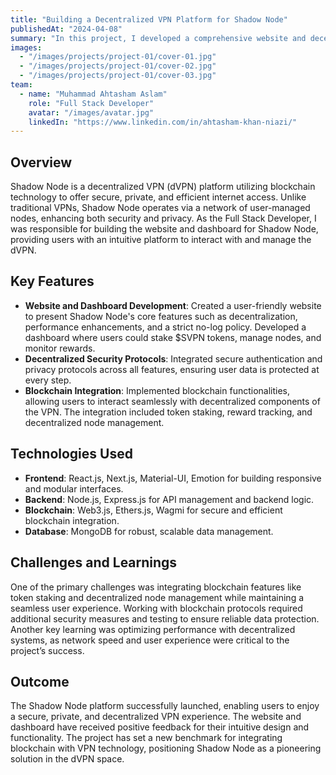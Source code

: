 ```yaml
---
title: "Building a Decentralized VPN Platform for Shadow Node"
publishedAt: "2024-04-08"
summary: "In this project, I developed a comprehensive website and decentralized application for Shadow Node, a dVPN that leverages blockchain technology to provide secure, private, and fast internet access."
images:
  - "/images/projects/project-01/cover-01.jpg"
  - "/images/projects/project-01/cover-02.jpg"
  - "/images/projects/project-01/cover-03.jpg"
team:
  - name: "Muhammad Ahtasham Aslam"
    role: "Full Stack Developer"
    avatar: "/images/avatar.jpg"
    linkedIn: "https://www.linkedin.com/in/ahtasham-khan-niazi/"
---
```


## Overview

Shadow Node is a decentralized VPN (dVPN) platform utilizing blockchain technology to offer secure, private, and efficient internet access. Unlike traditional VPNs, Shadow Node operates via a network of user-managed nodes, enhancing both security and privacy. As the Full Stack Developer, I was responsible for building the website and dashboard for Shadow Node, providing users with an intuitive platform to interact with and manage the dVPN.

## Key Features

- **Website and Dashboard Development**: Created a user-friendly website to present Shadow Node's core features such as decentralization, performance enhancements, and a strict no-log policy. Developed a dashboard where users could stake $SVPN tokens, manage nodes, and monitor rewards.
- **Decentralized Security Protocols**: Integrated secure authentication and privacy protocols across all features, ensuring user data is protected at every step.
- **Blockchain Integration**: Implemented blockchain functionalities, allowing users to interact seamlessly with decentralized components of the VPN. The integration included token staking, reward tracking, and decentralized node management.

## Technologies Used

- **Frontend**: React.js, Next.js, Material-UI, Emotion for building responsive and modular interfaces.
- **Backend**: Node.js, Express.js for API management and backend logic.
- **Blockchain**: Web3.js, Ethers.js, Wagmi for secure and efficient blockchain integration.
- **Database**: MongoDB for robust, scalable data management.

## Challenges and Learnings

One of the primary challenges was integrating blockchain features like token staking and decentralized node management while maintaining a seamless user experience. Working with blockchain protocols required additional security measures and testing to ensure reliable data protection. Another key learning was optimizing performance with decentralized systems, as network speed and user experience were critical to the project’s success.

## Outcome

The Shadow Node platform successfully launched, enabling users to enjoy a secure, private, and decentralized VPN experience. The website and dashboard have received positive feedback for their intuitive design and functionality. The project has set a new benchmark for integrating blockchain with VPN technology, positioning Shadow Node as a pioneering solution in the dVPN space.
